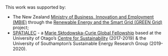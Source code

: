 This work was supported by:

 * The New Zealand [Ministry of Business, Innovation and Employment (MBIE)](http://www.mbie.govt.nz/) through the [Renewable Energy and the Smart Grid (GREEN Grid)](https://www.otago.ac.nz/centre-sustainability/research/energy/otago050285.html) project;
 * [SPATIALEC](http://www.energy.soton.ac.uk/tag/spatialec/) - a [Marie Skłodowska-Curie Global Fellowship](http://ec.europa.eu/research/mariecurieactions/about-msca/actions/if/index_en.htm) based at the University of Otago’s [Centre for Sustainability](http://www.otago.ac.nz/centre-sustainability/staff/otago673896.html) (2017-2019) & the University of Southampton's Sustainable Energy Research Group (2019-2020).
